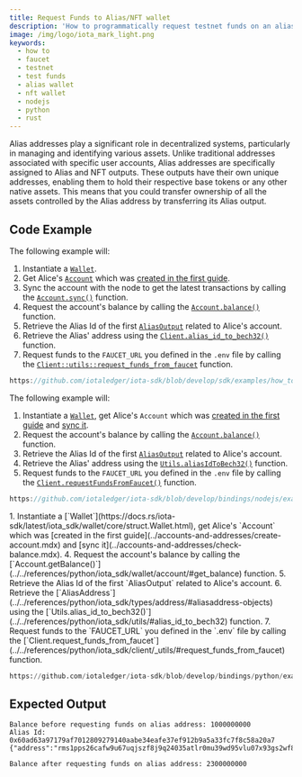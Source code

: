 ```yaml
---
title: Request Funds to Alias/NFT wallet
description: 'How to programmatically request testnet funds on an alias or nft address'
image: /img/logo/iota_mark_light.png
keywords:
  - how to
  - faucet
  - testnet
  - test funds
  - alias wallet
  - nft wallet
  - nodejs
  - python
  - rust
---
```



Alias addresses play a significant role in decentralized systems, particularly in managing and identifying various assets.
Unlike traditional addresses associated with specific user accounts, Alias addresses are specifically assigned to Alias
and NFT outputs. These outputs have their own unique addresses, enabling them to hold their respective base tokens or
any other native assets. This means that you could transfer ownership of all the assets controlled by the Alias address
by transferring its Alias output.

<AliasNFT />
<TipFaucet />

## Code Example

<Tabs groupId="language" queryString>
<TabItem value="rust" label="Rust">

The following example will:

1. Instantiate a [`Wallet`](https://docs.rs/iota-sdk/latest/iota_sdk/wallet/core/struct.Wallet.html).
2. Get Alice's [`Account`](https://docs.rs/iota-sdk/latest/iota_sdk/wallet/account/struct.Account.html) which was
   [created in the first guide](../accounts-and-addresses/create-account.mdx).
3. Sync the account with the node to get the latest transactions by calling the [`Account.sync()`](https://docs.rs/iota-sdk/latest/iota_sdk/wallet/account/struct.Account.html#method.sync)
   function.
4. Request the account's balance by calling the [`Account.balance()`](https://docs.rs/iota-sdk/latest/iota_sdk/wallet/account/struct.Account.html#method.balance)
   function.
5. Retrieve the Alias Id of the first [`AliasOutput`](https://docs.rs/iota-sdk/latest/iota_sdk/types/block/output/alias/struct.AliasOutput.html) related to Alice's
   account.
6. Retrieve the Alias' address using the [`Client.alias_id_to_bech32()`](https://docs.rs/iota-sdk/latest/iota_sdk/client/core/struct.ClientInner.html#method.alias_id_to_bech32)
   function.
7. Request funds to the `FAUCET_URL` you defined in the `.env` file by calling the [`Client::utils::request_funds_from_faucet`](https://docs.rs/iota-sdk/latest/iota_sdk/client/utils/fn.request_funds_from_faucet.html) function.

```rust reference
https://github.com/iotaledger/iota-sdk/blob/develop/sdk/examples/how_tos/alias_wallet/request_funds.rs
```

</TabItem>
<TabItem value="typescript-node" label="Typescript (Node.js)">

The following example will:

1. Instantiate a [`Wallet`](https://docs.rs/iota-sdk/latest/iota_sdk/wallet/core/struct.Wallet.html), get Alice's `Account` which was
   [created in the first guide](../accounts-and-addresses/create-account.mdx) and [sync it](../accounts-and-addresses/check-balance.mdx).
2. Request the account's balance by calling the [`Account.balance()`](../../references/nodejs/classes/Account/#balance)
   function.
3. Retrieve the Alias Id of the first [`AliasOutput`](../../references/nodejs/classes/AliasOutput/) related to Alice's
   account.
4. Retrieve the Alias' address using the [`Utils.aliasIdToBech32()`](../../references/nodejs/classes/Utils/#aliasidtobech32)
   function.
5. Request funds to the `FAUCET_URL` you defined in the `.env` file by calling the [`Client.requestFundsFromFaucet()`](../../references/nodejs/classes/Client/#requestfundsfromfaucet) function.

```typescript reference
https://github.com/iotaledger/iota-sdk/blob/develop/bindings/nodejs/examples/how_tos/alias_wallet/request-funds.ts
```

</TabItem>
<TabItem value="python" label="Python">
1. Instantiate a [`Wallet`](https://docs.rs/iota-sdk/latest/iota_sdk/wallet/core/struct.Wallet.html), get Alice's `Account` which was
[created in the first guide](../accounts-and-addresses/create-account.mdx) and [sync it](../accounts-and-addresses/check-balance.mdx).
4. Request the account's balance by calling the [`Account.getBalance()`](../../references/python/iota_sdk/wallet/account/#get_balance)
   function.
5. Retrieve the Alias Id of the first `AliasOutput` related to Alice's account.
6. Retrieve the [`AliasAddress`](../../references/python/iota_sdk/types/address/#aliasaddress-objects) using the [`Utils.alias_id_to_bech32()`](../../references/python/iota_sdk/utils/#alias_id_to_bech32)
   function.
7. Request funds to the `FAUCET_URL` you defined in the `.env` file by calling the
   [`Client.request_funds_from_faucet`](../../references/python/iota_sdk/client/_utils/#request_funds_from_faucet)
   function.

```python reference
https://github.com/iotaledger/iota-sdk/blob/develop/bindings/python/examples/how_tos/alias_wallet/request_funds.py
```

</TabItem>
</Tabs>

## Expected Output

```plaintext
Balance before requesting funds on alias address: 1000000000
Alias Id: 0x60ad63a97179af7012809279140aabe34eafe37ef912b9a5a33fc7f8c58a20a7
{"address":"rms1pps26cafw9u67uqjszf8j9q24035atlr0mu39wd95vlu07x93gs2wf8n29a","waitingRequests":1}

Balance after requesting funds on alias address: 2300000000
```

